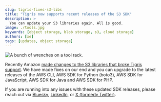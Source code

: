 ```yaml
---
slug: tigris-fixes-s3-libs
title: "Tigris now supports recent releases of the S3 SDK"
description: >
  You can update your S3 libraries again. All is good.
image: ./tools.jpg
keywords: [object storage, blob storage, s3, cloud storage]
authors: [xe]
tags: [updates, object storage]
---
```


![A bunch of wrenches on a tool rack.](./tools.jpg)

Recently Amazon
[made changes to the S3 libraries that broke Tigris support](https://www.tigrisdata.com/blog/downgrade-py-js/).
We have made fixes on our end and you can upgrade to the latest releases of the
AWS CLI, AWS SDK for Python (boto3), AWS SDK for JavaScript, AWS SDK for Java
and AWS SDK for PHP.

If you are running into any issues with these updated SDK releases, please reach
out via [Bluesky](https://bsky.app/profile/tigrisdata.com),
[LinkedIn](https://www.linkedin.com/company/tigrisdata/?viewAsMember=true), or
[X (formerly Twitter)](https://x.com/TigrisData/).
